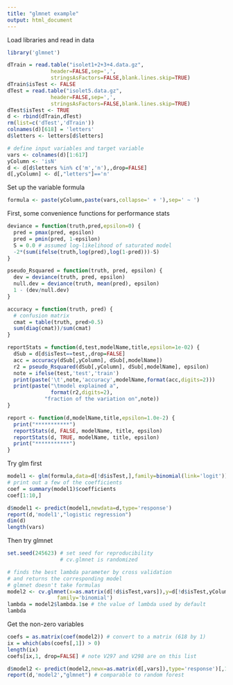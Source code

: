 ```yaml
---
title: "glmnet example"
output: html_document
---
```


Load libraries and read in data
```r
library('glmnet')

dTrain = read.table("isolet1+2+3+4.data.gz",
              header=FALSE,sep=',',
              stringsAsFactors=FALSE,blank.lines.skip=TRUE)
dTrain$isTest <- FALSE
dTest = read.table("isolet5.data.gz",
              header=FALSE,sep=',',
              stringsAsFactors=FALSE,blank.lines.skip=TRUE)
dTest$isTest <- TRUE
d <- rbind(dTrain,dTest)
rm(list=c('dTest','dTrain'))
colnames(d)[618] = 'letters'
d$letters <- letters[d$letters]

# define input variables and target variable
vars <- colnames(d)[1:617]
yColumn <- 'isN'
d <- d[d$letters %in% c('m','n'),,drop=FALSE]
d[,yColumn] <- d[,"letters"]=='n'
```

Set up the variable formula
```r
formula <- paste(yColumn,paste(vars,collapse=' + '),sep=' ~ ')
```

First, some convenience functions for performance stats
```r
deviance = function(truth,pred,epsilon=0) {
  pred = pmax(pred, epsilon)
  pred = pmin(pred, 1-epsilon)
  S = 0.0 # assumed log-likelihood of saturated model
  -2*(sum(ifelse(truth,log(pred),log(1-pred)))-S)
}

pseudo_Rsquared = function(truth, pred, epsilon) {
  dev = deviance(truth, pred, epsilon)
  null.dev = deviance(truth, mean(pred), epsilon)
  1 - (dev/null.dev)
}

accuracy = function(truth, pred) {
  # confusion matrix
  cmat = table(truth, pred>0.5)
  sum(diag(cmat))/sum(cmat)
}

reportStats = function(d,test,modelName,title,epsilon=1e-02) {
  dSub = d[d$isTest==test,,drop=FALSE]
  acc = accuracy(dSub[,yColumn], dSub[,modelName])
  r2 = pseudo_Rsquared(dSub[,yColumn], dSub[,modelName], epsilon)
  note = ifelse(test,'test','train')
  print(paste('\t',note,'accuracy',modelName,format(acc,digits=2)))
  print(paste("\tmodel explained a",
              format(r2,digits=2),
            "fraction of the variation on",note))  
}

report <- function(d,modelName,title,epsilon=1.0e-2) {
  print("***********")
  reportStats(d, FALSE, modelName, title, epsilon)
  reportStats(d, TRUE, modelName, title, epsilon)
  print("***********")
}
```


Try glm first
```r
model1 <- glm(formula,data=d[!d$isTest,],family=binomial(link='logit'))
# print out a few of the coefficients
coef = summary(model1)$coefficients
coef[1:10,]

d$model1 <- predict(model1,newdata=d,type='response')
report(d,'model1',"logistic regression")
dim(d)
length(vars)
```

Then try glmnet
```r
set.seed(245623) # set seed for reproducibility
                 # cv.glmnet is randomized

# finds the best lambda parameter by cross validation
# and returns the corresponding model
# glmnet doesn't take formulas
model2 <- cv.glmnet(x=as.matrix(d[!d$isTest,vars]),y=d[!d$isTest,yColumn,drop=TRUE],
                family='binomial')
lambda = model2$lambda.1se # the value of lambda used by default
lambda
```

Get the non-zero variables
```r
coefs = as.matrix(coef(model2)) # convert to a matrix (618 by 1)
ix = which(abs(coefs[,1]) > 0)
length(ix)
coefs[ix,1, drop=FALSE] # note V297 and V298 are on this list
```

```r
d$model2 <- predict(model2,newx=as.matrix(d[,vars]),type='response')[,1]
report(d,'model2',"glmnet") # comparable to random forest

```

